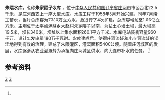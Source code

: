 {{Infobox Reservoir 
|name = 朱隈水库
|nickname =
|image = 
|image_caption = 
|map = 
|map_caption = 
|pushpin_map = China Liaoning
|pushpin_map_caption = 朱隈水库在辽宁的位置
|code =BBC14000082
|class = 大型水库
|location_of_reservoir = [[辽宁省|辽宁省]][[庄河市|庄河市]]
|location_of_dam =庄河西支、小河沿河、<br>郭屯河、前发河、东瓜川河
|inflow =[[庄河西支|庄河西支]]
|outflow =
|catchment_area =260.1
|reservoir_area =17.85平方千米
|mean_depth = 
|maximum_depth = 
|flood_level = 
|normal_water_level =
|dead_water_level = 
|water_quality = 
|island = 
|maximum_storage_capacity =1.66亿
|normal_storage_capacity =
|type_of_dam =黏土心墙土坝
|elevation_of_dam =
|height_of_dam =19.5
|length_of_dam =340
|width_of_dam =
|installed_capacity =960千瓦
|irrigated_area =5400万公顷
|start = 1958年3月
|complete =  1958年7月
|cost = 
|emigrate =7900人
|latd = 39
|latm = 50
|lats = 44.51
|latNS =N 
|longd = 122
|longm = 50
|longs =59.36
|longEW = E
|website = 
|footnotes = <ref name="中国河湖大典">{{cite book zh |author=《[[中国河湖大典|中国河湖大典]]》编纂委员会 |title=《中国河湖大典·黑龙江、辽河卷》 |format=M |edition=1 |location=北京 |publisher=中国水利水电出版社 |date=2014年4月 |pages=338页 |id= ISBN 978-7-5170-1950-3}}</ref>
}}
'''朱隈水库'''，也称'''朱家隈子水库''' ，位于[[中华人民共和国|中华人民共和国]][[辽宁省|辽宁省]][[庄河市|庄河市]]市区西北22.5千米，是[[庄河西支|庄河西支]]上一座大型水库。水库工程于1958年3月开始兴建，同年7月竣工蓄水，当时总库容为7380万立方米，后进行了4次扩建，总库容增加至1.66亿立方米。主坝位于[[太平岭满族乡|太平岭满族乡]]大赵村朱家隈子以南，为黏土心墙土坝，最大坝高19.5米，坝长340米，坝址以上集水面积260.1平方千米。水库电站装机容量960千万，设计年发电量180万千瓦时。水库建成后，使得庄河流域和[[小寺河|小寺河]]流域的涝洼地得到有效的治理，建成了朱隈灌区，灌溉面积5400公顷。随着庄河城区的发展，水库逐渐从农业灌溉转为承担向庄河城区供水、向大连市补水的任务。
<ref name="中国河湖大典"/>

==参考资料==
{{reflist}}
[[Category:辽宁水库|Z]]
[[Category:庄河市|Z]]